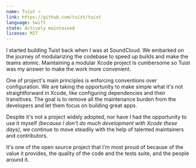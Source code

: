 ```yaml
---
name: Tuist ⭐️
link: https://github.com/tuist/tuist
language: Swift
state: Actively maintained
license: MIT
---
```


I started building Tuist back when I was at SoundCloud. We embarked on the journey of modularizing the codebase to speed up builds and make the teams atomic. Maintaining a modular Xcode project is cumbersome so Tuist was my answer to make the work more convenient.

One of project's main principles is enforcing conventions over configuration. We are taking the opportunity to make simple what it's not straightforward in Xcode, like configuring dependencies and their transitives. The goal is to remove all the maintenance burden from the developers and let them focus on building great apps.

Despite it's not a project widely adopted, nor have I had the opportunity to use it myself *(because I don't do much development with Xcode these days)*, we continue to move steadily with the help of talented maintainers and contributors. 

It's one of the open source project that I'm most proud of because of the value it provides, the quality of the code and the tests suite, and the people around it.